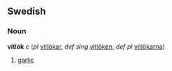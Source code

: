 ==Swedish==
===Noun===
'''vitlök''' ''c'' (''pl'' [[vitlökar]], ''def sing'' [[vitlöken]], ''def pl'' [[vitlökarna]])

# [[garlic]]